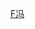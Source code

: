 {{Navbox
| name  = 馮裕家族
| title = 臨朐馮裕家族
| state = {{{state<includeonly>|collapsed</includeonly>}}}
| list1 =
<center>
{{familytree/start | style=font-size: 90%;}}
{{familytree | | | | | | | | | | | | |  c  |c=馮振}}
{{familytree | | | | | | | | | | | | | |!|}}
{{familytree | | | | | | | | | | | | |  a  |a=[[馮裕]]}}
{{familytree | | | | | |,|-|-|-|v|-|-|-|+|-|-|-|v|-|-|-|.| |}}
{{familytree | | | | | b1  | | b2  | | b3  | | b4  | | b5 |b1=[[馮惟健]]|b2=[[馮惟重]]|b3=[[馮惟敏]]|b4=[[馮惟訥]]|b5=馮惟直}}
{{familytree | | | | | |!| | | |!| | | |!| | | |!|}}
{{familytree | | | | | z1  | | z2  | | z3  | | z4 |z1=[[馮子咸]]|z2=[[馮子履]]|z3=[[馮子升]]|z4=[[馮子臨]]}}
{{familytree | |,|-|-|-|(| | | |!| | | |!| | | |!|}}
{{familytree | c1  | | c2  | | c3  | | c4  | | c5 |c1=[[馮琰]]|c2=[[馮璣]]|c3=[[馮琦_(明朝)|馮琦]]|c4=[[馮瑗]]|c5=[[馮珣]]}}
{{familytree | | | | | |!| | | | | | | |!| | | |!|}}
{{familytree | | | | | s1  | | | | | | s2  | | s3 |s1=[[馮士標]]|s2=[[馮士份]]|s3=[[馮士衡]]}}
{{familytree | | | | | | | | | | | | | | | | | |!|}}
{{familytree | | | | | | | | | | | | | | | | | d1 |d1=[[馮溥]]}}
{{familytree | | | | | | | | | | | | | | | | | |!|}}
{{familytree | | | | | | | | | | | | | | | | | d1 |d1=[[馮協一]]}}
{{familytree | | | | | | | | | | | | | | | | | |!|}}
{{familytree | | | | | | | | | | | | | | | | | d1 |d1=[[馮愿]]}}
{{familytree/end}}
</center>
<br />
|below = 註：本家族樹僅列出家族中翰林、進士及其他有官職者，以及對譜系關聯較重要的人物，其余子女未包括在內。
}}<noinclude>
[[Category:中国家族模板|F冯]]
</noinclude>